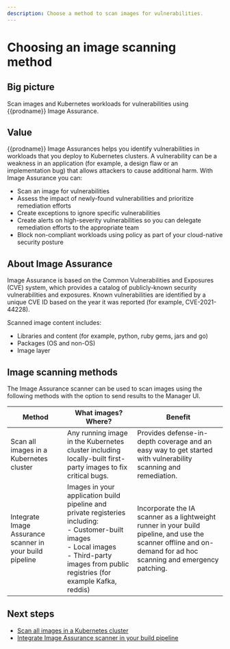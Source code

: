 ```yaml
---
description: Choose a method to scan images for vulnerabilities.
---
```


# Choosing an image scanning method

## Big picture

Scan images and Kubernetes workloads for vulnerabilities using {{prodname}} Image Assurance.

## Value

{{prodname}} Image Assurances helps you identify vulnerabilities in workloads that you deploy to Kubernetes clusters. A vulnerability can be a weakness in an application (for example, a design flaw or an implementation bug) that allows attackers to cause additional harm. With Image Assurance you can:

- Scan an image for vulnerabilities
- Assess the impact of newly-found vulnerabilities and prioritize remediation efforts
- Create exceptions to ignore specific vulnerabilities
- Create alerts on high-severity vulnerabilities so you can delegate remediation efforts to the appropriate team
- Block non-compliant workloads using policy as part of your cloud-native security posture

## About Image Assurance

Image Assurance is based on the Common Vulnerabilities and Exposures (CVE) system, which provides a catalog of publicly-known security vulnerabilities and exposures. Known vulnerabilities are identified by a unique CVE ID based on the year it was reported (for example, CVE-2021-44228).

Scanned image content includes:

- Libraries and content (for example, python, ruby gems, jars and go)
- Packages (OS and non-OS)
- Image layer

## Image scanning methods

The Image Assurance scanner can be used to scan images using the following methods with the option to send results to the Manager UI.

| **Method**                                               | **What images? Where?**                                      | **Benefit**                                                  |
| -------------------------------------------------------- | ------------------------------------------------------------ | ------------------------------------------------------------ |
| Scan all images in a Kubernetes cluster                  | Any running image in the Kubernetes cluster including locally-built first-party images to fix critical bugs. | Provides defense-in-depth coverage and an easy way to get started with vulnerability scanning and remediation. |
| Integrate Image Assurance scanner in your build pipeline | Images in your application build pipeline and private registeries including:   <br />- Customer-built images<br />- Local images<br />- Third-party images from public registries (for example Kafka, reddis) | Incorporate the IA scanner as a lightweight runner in your build pipeline, and use the scanner offline and on-demand for ad hoc scanning and emergency patching. |

## Next steps

- [Scan all images in a Kubernetes cluster](./scanners/cluster-scanner.mdx)
- [Integrate Image Assurance scanner in your build pipeline](./scanners/pipeline-scanner.mdx)

